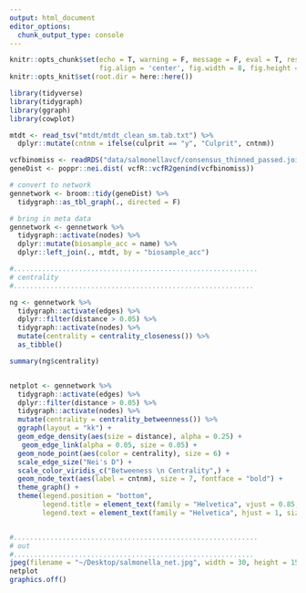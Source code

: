 ```yaml
---
output: html_document
editor_options: 
  chunk_output_type: console
---
```

```r
knitr::opts_chunk$set(echo = T, warning = F, message = F, eval = T, results = 'hide',
                      fig.align = 'center', fig.width = 8, fig.height = 8)
knitr::opts_knit$set(root.dir = here::here())
```

```r
library(tidyverse)
library(tidygraph)
library(ggraph)
library(cowplot)
```

```r
mtdt <- read_tsv("mtdt/mtdt_clean_sm.tab.txt") %>%
  dplyr::mutate(cntnm = ifelse(culprit == "y", "Culprit", cntnm))

vcfbinomiss <- readRDS("data/salmonellavcf/consensus_thinned_passed.joint.vcf.gz")
geneDist <- poppr::nei.dist( vcfR::vcfR2genind(vcfbinomiss))

# convert to network
gennetwork <- broom::tidy(geneDist) %>% 
  tidygraph::as_tbl_graph(., directed = F) 

# bring in meta data
gennetwork <- gennetwork %>% 
  tidygraph::activate(nodes) %>% 
  dplyr::mutate(biosample_acc = name) %>% 
  dplyr::left_join(., mtdt, by = "biosample_acc")

#............................................................
# centrality
#...........................................................

ng <- gennetwork %>% 
  tidygraph::activate(edges) %>%
  dplyr::filter(distance > 0.05) %>% 
  tidygraph::activate(nodes) %>%
  mutate(centrality = centrality_closeness()) %>% 
  as_tibble() 

summary(ng$centrality)  


netplot <- gennetwork %>% 
  tidygraph::activate(edges) %>%
  dplyr::filter(distance > 0.05) %>% 
  tidygraph::activate(nodes) %>%
  mutate(centrality = centrality_betweenness()) %>% 
  ggraph(layout = "kk") +
  geom_edge_density(aes(size = distance), alpha = 0.25) +
   geom_edge_link(alpha = 0.05, size = 0.05) +
  geom_node_point(aes(color = centrality), size = 6) + 
  scale_edge_size("Nei's D") +
  scale_color_viridis_c("Betweeness \n Centrality",) +
  geom_node_text(aes(label = cntnm), size = 7, fontface = "bold") +
  theme_graph() +
  theme(legend.position = "bottom",
        legend.title = element_text(family = "Helvetica", vjust = 0.85, hjust = 0.5, size = 13, face = "bold"),
        legend.text = element_text(family = "Helvetica", hjust = 1, size = 11, face = "bold", angle = 45))


#............................................................
# out
#...........................................................
jpeg(filename = "~/Desktop/salmonella_net.jpg", width = 30, height = 15, units = "in", res = 500)
netplot
graphics.off()



```

